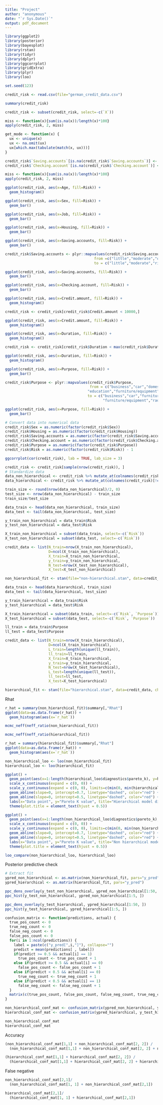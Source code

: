 ```yaml
---
title: "Project"
author: "anonymous"
date: "`r Sys.Date()`"
output: pdf_document
---
```


```r
library(ggplot2)
library(posterior)
library(bayesplot)
library(rstan)
library(tidyr)
library(dplyr)
library(ggcorrplot)
library(gridExtra)
library(plyr)
library(loo)
```

```r
set.seed(123)

credit_risk <- read.csv(file="german_credit_data.csv")

summary(credit_risk)
```

```r
credit_risk <- subset(credit_risk, select=-c(`X`))
```

```r
miss <- function(x){sum(is.na(x))/length(x)*100}
apply(credit_risk, 2, miss)
```



```r
get_mode <- function(x) {
  ux <- unique(x)
  ux <- na.omit(ux)
  ux[which.max(tabulate(match(x, ux)))]
}

credit_risk$`Saving.accounts`[is.na(credit_risk$`Saving.accounts`)] <- get_mode(credit_risk$`Saving.accounts`)
credit_risk$`Checking.account`[is.na(credit_risk$`Checking.account`)] <- get_mode(credit_risk$`Checking.account`)

miss <- function(x){sum(is.na(x))/length(x)*100}
apply(credit_risk, 2, miss)
```

```r
ggplot(credit_risk, aes(x=Age, fill=Risk)) +
  geom_histogram()
```
```r
ggplot(credit_risk, aes(x=Sex, fill=Risk)) +
  geom_bar()
```
```r
ggplot(credit_risk, aes(x=Job, fill=Risk)) +
  geom_bar()
```
```r
ggplot(credit_risk, aes(x=Housing, fill=Risk)) +
  geom_bar()
```

```r
ggplot(credit_risk, aes(x=Saving.accounts, fill=Risk)) +
  geom_bar()
```
```r
credit_risk$Saving.accounts <- plyr::mapvalues(credit_risk$Saving.accounts, 
                                         from =c("little","moderate","quite rich","rich"), 
                                         to = c("little","moderate","rich","rich"))
```

```r
ggplot(credit_risk, aes(x=Saving.accounts, fill=Risk)) +
  geom_bar()
```


```r
ggplot(credit_risk, aes(x=Checking.account, fill=Risk)) +
  geom_bar()
```

```r
ggplot(credit_risk, aes(x=Credit.amount, fill=Risk)) +
  geom_histogram()
```

```r
credit_risk <- credit_risk[credit_risk$Credit.amount < 10000,]
```

```r
ggplot(credit_risk, aes(x=Credit.amount, fill=Risk)) +
  geom_histogram()
```

```r
ggplot(credit_risk, aes(x=Duration, fill=Risk)) +
  geom_histogram()
```

```r
credit_risk <- credit_risk[credit_risk$Duration < max(credit_risk$Duration),]
```

```r
ggplot(credit_risk, aes(x=Duration, fill=Risk)) +
  geom_histogram()
```

```r
ggplot(credit_risk, aes(x=Purpose, fill=Risk)) +
  geom_bar()
```

```r
credit_risk$Purpose <- plyr::mapvalues(credit_risk$Purpose,
                                       from = c("business","car","domestic appliances",
                                      "education","furniture/equipment","radio/TV","repairs","vacation/others"), 
                                      to = c("business","car","furniture/equipment","education",
                                             "furniture/equipment","radio/TV","others","others")) 
```

```r
ggplot(credit_risk, aes(x=Purpose, fill=Risk)) +
  geom_bar()
```

```r
# Convert data into numerical data
credit_risk$Sex = as.numeric(factor(credit_risk$Sex))
credit_risk$Housing = as.numeric(factor(credit_risk$Housing))
credit_risk$Saving.accounts = as.numeric(factor(credit_risk$Saving.accounts))
credit_risk$Checking.account = as.numeric(factor(credit_risk$Checking.account))
credit_risk$Purpose = as.numeric(factor(credit_risk$Purpose))
credit_risk$Risk = as.numeric(factor(credit_risk$Risk)) - 1

ggcorrplot(cor(credit_risk), lab = TRUE, lab_size = 3)
```



```r
credit_risk <- credit_risk[sample(nrow(credit_risk)), ]
# Standardize data
data_non_hierarchical <- credit_risk %>% mutate_at(colnames(credit_risk)[!colnames(credit_risk) %in% c("Risk")], ~(scale(.) %>% as.vector))
data_hierarchical <- credit_risk %>% mutate_at(colnames(credit_risk)[!colnames(credit_risk) %in% c("Risk", "Purpose")], ~(scale(.) %>% as.vector))
```

```r
train_size <- round(nrow(data_non_hierarchical)/2, 0)
test_size <- nrow(data_non_hierarchical) - train_size
train_size/test_size
```

```r
data_train <- head(data_non_hierarchical, train_size)
data_test <- tail(data_non_hierarchical, test_size)

y_train_non_hierarchical = data_train$Risk
y_test_non_hierarchical = data_test$Risk

X_train_non_hierarchical = subset(data_train, select=-c(`Risk`)) 
X_test_non_hierarchical = subset(data_test, select=-c(`Risk`)) 

credit_data <- list(N_train=nrow(X_train_non_hierarchical), 
                    D=ncol(X_train_non_hierarchical), 
                    X_train=X_train_non_hierarchical, 
                    y_train=y_train_non_hierarchical,
                    N_test=nrow(X_test_non_hierarchical),
                    X_test=X_test_non_hierarchical)

non_hierarchical_fit <- stan(file="non-hierarchical.stan", data=credit_data, chains=4, iter=2000, warmup=1000)
```

```r
data_train <- head(data_hierarchical, train_size)
data_test <- tail(data_hierarchical, test_size)

y_train_hierarchical = data_train$Risk
y_test_hierarchical = data_test$Risk

X_train_hierarchical = subset(data_train, select=-c(`Risk`, `Purpose`)) 
X_test_hierarchical = subset(data_test, select=-c(`Risk`, `Purpose`)) 

ll_train = data_train$Purpose
ll_test = data_test$Purpose

credit_data <- list(N_train=nrow(X_train_hierarchical), 
                    D=ncol(X_train_hierarchical), 
                    L_train=length(unique(ll_train)),
                    ll_train=ll_train,
                    X_train=X_train_hierarchical, 
                    y_train=y_train_hierarchical,
                    N_test=nrow(X_test_hierarchical),
                    L_test=length(unique(ll_test)),
                    ll_test=ll_test,
                    X_test=X_test_hierarchical)

hierarchical_fit <- stan(file="hierarchical.stan", data=credit_data, chains=4, iter=2000, warmup=1000)
```

Rhat
```r
r_hat = summary(non_hierarchical_fit)$summary[,"Rhat"]
ggplot(data=as.data.frame(r_hat)) +
  geom_histogram(aes(x=`r_hat`))
```

```r
mcmc_neff(neff_ratio(non_hierarchical_fit))

mcmc_neff(neff_ratio(hierarchical_fit))
```

```r
r_hat = summary(hierarchical_fit)$summary[,"Rhat"]
ggplot(data=as.data.frame(r_hat)) +
  geom_histogram(aes(x=`r_hat`)) 

```

```r
non_hierarchical_loo <- loo(non_hierarchical_fit)
hierarchical_loo <- loo(hierarchical_fit)

ggplot() +
  geom_point(aes(x=1:length(hierarchical_loo$diagnostics$pareto_k), y=hierarchical_loo$diagnostics$pareto_k)) +
  scale_x_continuous(expand = c(0, 0)) + 
  scale_y_continuous(expand = c(0, 0), limits=c(min(0, min(hierarchical_loo$diagnostics$pareto_k)), 1), n.breaks=6) +
  geom_abline(slope=0, intercept=0.7, linetype="dashed", color="red") +
  geom_abline(slope=0, intercept=0.5, linetype="dashed", color="red") +
  labs(x="Data point", y="Pareto K value", title="Hierarchical model diagnostics") +
  theme(plot.title = element_text(hjust = 0.5)) 

ggplot() +
  geom_point(aes(x=1:length(non_hierarchical_loo$diagnostics$pareto_k), y=non_hierarchical_loo$diagnostics$pareto_k)) +
  scale_x_continuous(expand = c(0, 0)) + 
  scale_y_continuous(expand = c(0, 0), limits=c(min(0, min(non_hierarchical_loo$diagnostics$pareto_k)), 1), n.breaks=6) +
  geom_abline(slope=0, intercept=0.7, linetype="dashed", color="red") +
  geom_abline(slope=0, intercept=0.5, linetype="dashed", color="red") +
  labs(x="Data point", y="Pareto K value", title="Non hierarchical model diagnostics") +
  theme(plot.title = element_text(hjust = 0.5)) 
```

```r
loo_compare(non_hierarchical_loo, hierarchical_loo)
```

Posterior predictive check
```r
# Extract fit
ypred_non_hierarchical <- as.matrix(non_hierarchical_fit, pars="y_pred")
ypred_hierarchical <- as.matrix(hierarchical_fit, pars="y_pred")

ppc_dens_overlay(y_test_non_hierarchical, ypred_non_hierarchical[1:50, ])
ppc_hist(y_test_non_hierarchical, ypred_non_hierarchical[1:5, ])

ppc_dens_overlay(y_test_hierarchical, ypred_hierarchical[1:50, ])
ppc_hist(y_test_hierarchical, ypred_hierarchical[1:5, ])
```

```r
confusion_matrix <- function(predictions, actual) {
  true_pos_count <- 0
  true_neg_count <- 0
  false_neg_count <- 0
  false_pos_count <- 0
  for(i in 1:ncol(predictions)) {
    label = paste(c("y_pred[",i,"]"), collapse="")
    predict = mean(predictions[ , label])
    if(predict >= 0.5 && actual[i] == 1) 
      true_pos_count <- true_pos_count + 1 
    else if(predict >= 0.5 && actual[i] == 0) 
      false_pos_count <- false_pos_count + 1
    else if(predict < 0.5 && actual[i] == 0) 
      true_neg_count <- true_neg_count + 1 
    else if(predict < 0.5 && actual[i] == 1) 
      false_neg_count <- false_neg_count + 1 
  }
  matrix(c(true_pos_count, false_pos_count, false_neg_count, true_neg_count), nrow=2, dimnames=list(c("Predicted True", "Predicted False"), c("Actual True", "Actual False")))
}

non_hierarchical_conf_mat <- confusion_matrix(ypred_non_hierarchical, y_test_non_hierarchical)
hierarchical_conf_mat <- confusion_matrix(ypred_hierarchical, y_test_hierarchical)

non_hierarchical_conf_mat
hierarchical_conf_mat
```

Accuracy
```r
(non_hierarchical_conf_mat[1,1] + non_hierarchical_conf_mat[2, 2]) / 
  (non_hierarchical_conf_mat[1,1] + non_hierarchical_conf_mat[2, 2] + non_hierarchical_conf_mat[1,2] + non_hierarchical_conf_mat[2, 1])

(hierarchical_conf_mat[1,1] + hierarchical_conf_mat[2, 2]) / 
  (hierarchical_conf_mat[1,1] + hierarchical_conf_mat[2, 2] + hierarchical_conf_mat[1,2] + hierarchical_conf_mat[2, 1])
```

False negative
```r
non_hierarchical_conf_mat[2,1]/ 
  (non_hierarchical_conf_mat[1, 1] + non_hierarchical_conf_mat[2,1])

hierarchical_conf_mat[2,1]/ 
  (hierarchical_conf_mat[1, 1] + hierarchical_conf_mat[2,1])
```



















